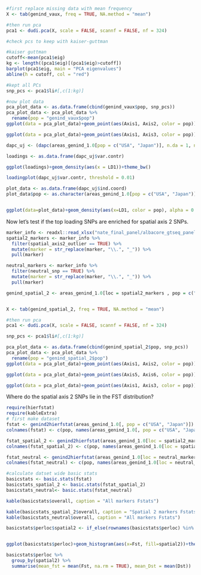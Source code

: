```r
#first replace missing data with mean frequency
X <- tab(genind_vaux, freq = TRUE, NA.method = "mean")

#then run pca
pca1 <- dudi.pca(X, scale = FALSE, scannf = FALSE, nf = 324)

#check pcs to keep with kaiser-guttman

#kaiser guttman
cutoff<-mean(pca1$eig)
kg <- length((pca1$eig)[(pca1$eig)>cutoff])
barplot(pca1$eig, main = "PCA eigenvalues")
abline(h = cutoff, col = "red")

#kept all PCs
snp_pcs <- pca1$li#[,c(1:kg)]

#now plot data
pca_plot_data <- as.data.frame(cbind(genind_vaux$pop, snp_pcs))
pca_plot_data <- pca_plot_data %>%
  rename(pop = "genind_vaux$pop")
ggplot(data = pca_plot_data)+geom_point(aes(Axis1, Axis2, color = pop)) + stat_ellipse(aes(Axis1, Axis2, color = pop)) +theme_classic()

ggplot(data = pca_plot_data)+geom_point(aes(Axis1, Axis3, color = pop)) + stat_ellipse(aes(Axis1, Axis3, color = pop)) +theme_classic()
```


```r
dapc_uj <- (dapc(areas_genind_1.0[pop = c("USA", "Japan")], n.da = 1, n.pc = 100))

loadings <- as.data.frame(dapc_uj$var.contr)

ggplot(loadings)+geom_density(aes(x = LD1))+theme_bw()

loadingplot(dapc_uj$var.contr, threshold = 0.01)

plot_data <- as.data.frame(dapc_uj$ind.coord)
plot_data$pop <- as.character(areas_genind_1.0[pop = c("USA", "Japan")]$pop)


ggplot(data=plot_data)+geom_density(aes(x=LD1, color = pop), alpha = 0.5, size = 2) +theme_classic()+scale_color_viridis_d()

```

Now let's test if the top loading SNPs are enriched for spatial axis 2 SNPs.

```r
marker_info <- readxl::read_xlsx("nate_final_panel/albacore_gtseq_panel_289.xlsx", sheet = 1)
spatial2_markers <- marker_info %>% 
  filter(spatial_axis2_outlier == TRUE) %>%
  mutate(marker = str_replace(marker, "\\.", "_")) %>%
  pull(marker)

neutral_markers <- marker_info %>% 
  filter(neutral_snp == TRUE) %>%
  mutate(marker = str_replace(marker, "\\.", "_")) %>%
  pull(marker)

genind_spatial_2 <- areas_genind_1.0[loc = spatial2_markers , pop = c("USA", "Japan")]


X <- tab(genind_spatial_2, freq = TRUE, NA.method = "mean")

#then run pca
pca1 <- dudi.pca(X, scale = FALSE, scannf = FALSE, nf = 324)

snp_pcs <- pca1$li#[,c(1:kg)]

pca_plot_data <- as.data.frame(cbind(genind_spatial_2$pop, snp_pcs))
pca_plot_data <- pca_plot_data %>%
  rename(pop = "genind_spatial_2$pop")
ggplot(data = pca_plot_data)+geom_point(aes(Axis1, Axis2, color = pop)) + stat_ellipse(aes(Axis1, Axis2, color = pop)) +theme_classic()

ggplot(data = pca_plot_data)+geom_point(aes(Axis5, Axis6, color = pop)) + stat_ellipse(aes(Axis1, Axis2, color = pop)) +theme_classic()

ggplot(data = pca_plot_data)+geom_point(aes(Axis1, Axis3, color = pop)) + stat_ellipse(aes(Axis1, Axis3, color = pop)) +theme_classic()
```

Where do the spatial axis 2 SNPs lie in the FST distribution?
```r
require(hierfstat)
require(kableExtra)
# first make dataset
fstat <- genind2hierfstat(areas_genind_1.0[, pop = c("USA", "Japan")])
colnames(fstat) <- c(pop, names(areas_genind_1.0[, pop = c("USA", "Japan")]$loc.n.all))

fstat_spatial_2 <- genind2hierfstat(areas_genind_1.0[loc = spatial2_markers , pop = c("USA", "Japan")])
colnames(fstat_spatial_2) <- c(pop, names(areas_genind_1.0[loc = spatial2_markers , pop = c("USA", "Japan")]$loc.n.all))

fstat_neutral <- genind2hierfstat(areas_genind_1.0[loc = neutral_markers , pop = c("USA", "Japan")])
colnames(fstat_neutral) <- c(pop, names(areas_genind_1.0[loc = neutral_markers , pop = c("USA", "Japan")]$loc.n.all))

#calculate datset wide basic stats
basicstats <- basic.stats(fstat)
basicstats_spatial_2 <- basic.stats(fstat_spatial_2)
basicstats_neutral<- basic.stats(fstat_neutral)

kable(basicstats$overall, caption = "All markers Fstats")

kable(basicstats_spatial_2$overall, caption = "Spatial 2 markers Fstats")
kable(basicstats_neutral$overall, caption = "All markers Fstats")

```

```r
basicstats$perloc$spatial2 <- if_else(rownames(basicstats$perloc) %in% spatial2_markers, "spatial2", "non-spatial2")


ggplot(basicstats$perloc)+geom_histogram(aes(x=Fst, fill=spatial2))+theme_classic()

basicstats$perloc %>%
  group_by(spatial2) %>%
  summarise(mean_fst = mean(Fst, na.rm = TRUE), mean_Dst = mean(Dst))
  
```

